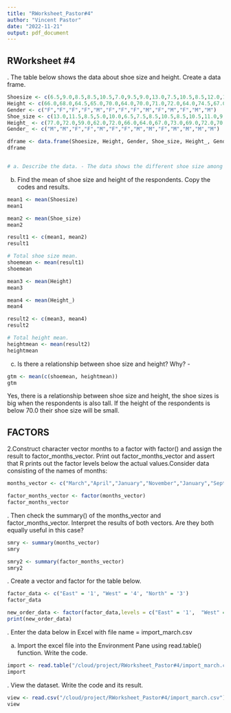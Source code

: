 ```yaml
---
title: "RWorksheet_Pastor#4"
author: "Vincent Pastor"
date: "2022-11-21"
output: pdf_document
---
```


## RWorksheet #4

\hfill\break
1. The table below shows the data about shoe size and height. Create a data frame.

```r
Shoesize <- c(6.5,9.0,8.5,8.5,10.5,7.0,9.5,9.0,13.0,7.5,10.5,8.5,12.0,10.5)
Height <- c(66.0,68.0,64.5,65.0,70.0,64.0,70.0,71.0,72.0,64.0,74.5,67.0,71.0,71.0)
Gender <- c("F","F","F","F","M","F","F","F","M","F","M","F","M","M")
Shoe_size <- c(13.0,11.5,8.5,5.0,10.0,6.5,7.5,8.5,10.5,8.5,10.5,11.0,9.0,13.0)
Height_ <- c(77.0,72.0,59.0,62.0,72.0,66.0,64.0,67.0,73.0,69.0,72.0,70.0,69.0,70.0)
Gender_ <- c("M","M","F","F","M","F","F","M","M","F","M","M","M","M")

dframe <- data.frame(Shoesize, Height, Gender, Shoe_size, Height_, Gender_)
dframe


# a. Describe the data. - The data shows the different shoe size among male and female in different heights.
```

b. Find the mean of shoe size and height of the respondents. Copy the codes and results.

```r
mean1 <- mean(Shoesize)
mean1

mean2 <- mean(Shoe_size)
mean2

result1 <- c(mean1, mean2)
result1

# Total shoe size mean.
shoemean <- mean(result1)
shoemean

mean3 <- mean(Height)
mean3

mean4 <- mean(Height_)
mean4

result2 <- c(mean3, mean4)
result2

# Total height mean.
heightmean <- mean(result2)
heightmean
```

c. Is there a relationship between shoe size and height? Why? - 

```r
gtm <- mean(c(shoemean, heightmean))
gtm
```

Yes, there is a relationship between shoe size and height, the shoe sizes is big when the respondents is also tall. If the height of the respondents is below 70.0 their shoe size will be small.


## FACTORS

\hfill\break
2.Construct character vector months to a factor with factor() and assign the result to factor_months_vector. Print out factor_months_vector and assert that R prints out the factor levels below the actual values.Consider data consisting of the names of months:

```r
months_vector <- c("March","April","January","November","January","September","October","September","November","August","January","November","November","February","May","August","July","December","August","August","September","November","February","April")

factor_months_vector <- factor(months_vector)
factor_months_vector
```

\hfill\break
3. Then check the summary() of the months_vector and factor_months_vector. Interpret the results of both vectors. Are they both equally useful in this case?

```r
smry <- summary(months_vector)
smry

smry2 <- summary(factor_months_vector)
smry2
```

\hfill\break
4. Create a vector and factor for the table below.

```r
factor_data <- c("East" = '1', "West" = '4', "North" = '3')
factor_data

new_order_data <- factor(factor_data,levels = c("East" = '1',  "West" = '4',  "North" = '3'))
print(new_order_data)
```

\hfill\break
5. Enter the data below in Excel with file name = import_march.csv

a. Import the excel file into the Environment Pane using read.table() function. Write the code.

```r
import <- read.table("/cloud/project/RWorksheet_Pastor#4/import_march.csv", header = TRUE, sep= ",")
import
```

. View the dataset. Write the code and its result.
```r
view <- read.csv("/cloud/project/RWorksheet_Pastor#4/import_march.csv")
view

```
